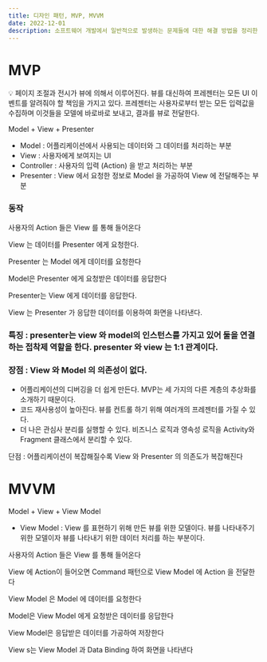 ```yaml
---
title: 디자인 패턴, MVP, MVVM
date: 2022-12-01
description: 소프트웨어 개발에서 일반적으로 발생하는 문제들에 대한 해결 방법을 정리한 패턴을 뜻합니다.
---
```


# MVP

<aside>
💡 페이지 조절과 전시가 뷰에 의해서 이루어진다. 뷰를 대신하여 프레젠터는 모든 UI 이벤트를 알려줘야 할 책임을 가지고 있다. 프레젠터는 사용자로부터 받는 모든 입력값을 수집하며 이것들을 모델에 바로바로 보내고, 결과를 뷰로 전달한다.

</aside>

Model + View + Presenter

- Model : 어플리케이션에서 사용되는 데이터와 그 데이터를 처리하는 부분
- View : 사용자에게 보여지는 UI
- Controller : 사용자의 입력 (Action) 을 받고 처리하는 부분
- Presenter : View 에서 요청한 정보로 Model 을 가공하여 View 에 전달해주는 부분

### 동작

사용자의 Action 들은 View 를 통해 들어온다

View 는 데이터를 Presenter 에게 요청한다.

Presenter 는 Model 에게 데이터를 요청한다

Model은 Presenter 에게 요청받은 데이터를 응답한다

Presenter는 View 에게 데이터를 응답한다.

View 는 Presenter 가 응답한 데이터를 이용하여 화면을 나타낸다.

### 특징 : presenter는 view 와 model의 인스턴스를 가지고 있어 둘을 연결하는 접착제 역할을 한다. presenter 와 view 는 1:1 관계이다.

### 장점 : View 와 Model 의 의존성이 없다.

- 어플리케이션의 디버깅을 더 쉽게 만든다. MVP는 세 가지의 다른 계층의 추상화를 소개하기 때문이다.
- 코드 재사용성이 높아진다. 뷰를 컨트롤 하기 위해 여러개의 프레젠터를 가질 수 있다.
- 더 나은 관심사 분리를 실행할 수 있다. 비즈니스 로직과 영속성 로직을 Activity와 Fragment 클래스에서 분리할 수 있다.

단점 : 어플리케이션이 복잡해질수록 View 와 Presenter 의 의존도가 복잡해진다

# MVVM

Model + View + View Model

- View Model : View 를 표현하기 위해 만든 뷰를 위한 모델이다. 뷰를 나타내주기 위한 모델이자 뷰를 나타내기 위한 데이터 처리를 하는 부분이다.

사용자의 Action 들은 View 를 통해 들어온다

View 에 Action이 들어오면 Command 패턴으로 View Model 에 Action 을 전달한다

View Model 은 Model 에 데이터를 요청한다

Model은 View Model 에게 요청받은 데이터를 응답한다

View Model은 응답받은 데이터를 가공하여 저장한다

View s는 View Model 과 Data Binding 하여 화면을 나타낸다
